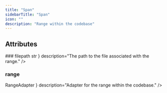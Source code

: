 ```yaml
---
title: "Span"
sidebarTitle: "Span"
icon: ""
description: "Range within the codebase"
---
```


<GithubLinkNote link="https://github.com/codegen-sh/graph-sitter/blob/eagarwal/update-docs2/src/graph_sitter/codebase/span.py#L56-L83" />


## Attributes
<HorizontalDivider />
### <span className="text-primary">filepath</span>
<HorizontalDivider light={true} />
<Attribute type={ <code className="text-sm bg-gray-100 px-2 py-0.5 rounded">str</code> } description="The path to the file associated with the range." />

### <span className="text-primary">range</span>
<HorizontalDivider light={true} />
<Attribute type={ <code className="text-sm bg-gray-100 px-2 py-0.5 rounded">RangeAdapter</code> } description="Adapter for the range within the codebase." />



